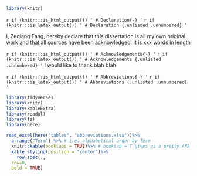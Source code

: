 ```{=latex}
\pagenumbering{roman}
```

```r
library(knitr)
```


`r if (knitr:::is_html_output()) '
# Declaration{-}
'`
`r if (knitr:::is_latex_output()) '
# Declaration {.unlisted .unnumbered}
'`

I, Zeqiang Fang, hereby declare that this dissertation is all my own original work and that all sources have been acknowledged. It is xxx words in length

`r if (knitr:::is_html_output()) '
# Acknowledgements{-}
'`
`r if (knitr:::is_latex_output()) '
# Acknowledgements {.unlisted .unnumbered}
'`
I would like to thank blah blah


```{=latex}
% Trigger ToC creation in LaTeX
\setcounter{tocdepth}{3}
\tableofcontents
\listoffigures
\listoftables
```

`r if (knitr:::is_html_output()) '
# Abbreviations{-}
'`
`r if (knitr:::is_latex_output()) '
# Abbreviations {.unlisted .unnumbered}
'`

```r
library(tidyverse)
library(knitr)
library(kableExtra)
library(readxl)
library(fs)
library(here)

read_excel(here("tables", "abbreviations.xlsx"))%>%
  arrange("Term") %>% # i.e. alphabetical order by Term
  knitr::kable(booktabs = TRUE)%>% # booktab = T gives us a pretty APA-ish table
  kable_styling(position = "center")%>%
    row_spec(.,
  row=0,
  bold = TRUE)
```


